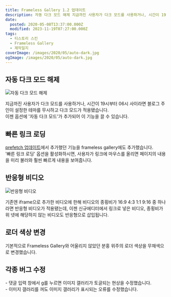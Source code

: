```yaml
---
title: Frameless Gallery 1.2 업데이트
description: 자동 다크 모드 해제 지금까진 사용자가 다크 모드를 사용하거나, 시간이 19시부터 06시 사이라면 블로그 주인이 설정한 테마를 무시하고 다크 모드가 적용됐습니다.이젠 옵션에 &quot;자동 다크 모드&quot;가 추가되어 이 기능을 끌 수 있습니다. 빠른 링크 로딩 prefetch 업데이트에서 추가했던 기능을 frameless gallery에도 추가했습니다.&quot;빠른 링크 로딩&quot; 옵션을 활성화하시면, 사용자가 링크에 마우스를 올리면 페이지의 내용을 미리 불러와 훨씬 빠르게
date:
  posted: 2020-05-08T13:37:00.000Z
  modified: 2023-11-19T07:27:00.000Z
tags:
  - 티스토리 스킨
  - Frameless Gallery
  - 제작일지
coverImage: /images/2020/05/auto-dark.jpg
ogImage: /images/2020/05/auto-dark.jpg
---
```


## 자동 다크 모드 해제

![자동 다크 모드 해제](/images/2020/05/auto-dark.jpg)

지금까진 사용자가 다크 모드를 사용하거나, 시간이 19시부터 06시 사이라면 블로그 주인이 설정한 테마를 무시하고 다크 모드가 적용됐습니다.  
이젠 옵션에 '자동 다크 모드'가 추가되어 이 기능을 끌 수 있습니다.

## 빠른 링크 로딩

[prefetch 업데이트](https://marshallku.com/web/log/prefetch%eb%a5%bc-%ed%86%b5%ed%95%9c-%ec%82%ac%ec%9a%a9%ec%9e%90-%ea%b2%bd%ed%97%98-%ed%96%a5%ec%83%81)에서 추가했던 기능을 frameless gallery에도 추가했습니다.  
'빠른 링크 로딩' 옵션을 활성화하시면, 사용자가 링크에 마우스를 올리면 페이지의 내용을 미리 불러와 훨씬 빠르게 내용을 보여줍니다.

## 반응형 비디오

![반응형 비디오](/images/2020/05/new-editor-iframe.png)

기존엔 iframe으로 추가한 비디오에 한해 비디오의 종횡비가 16:9 4:3 1:1 9:16 중 하나라면 반응형 비디오가 적용됐는데, 이젠 신규에디터에서 링크로 넣은 비디오, 종횡비가 위 넷에 해당하지 않는 비디오도 반응형으로 삽입됩니다.

## 로더 색상 변경

기본적으로 Frameless Gallery와 어울리지 않았던 분홍 위주의 로더 색상을 무채색으로 변경했습니다.

## 각종 버그 수정 

\- 댓글 입력 창에서 g를 누르면 이미지 갤러리가 토글되는 현상을 수정했습니다.  
\- 이미지 갤러리를 꺼도 이미지 갤러리가 표시되는 오류를 수정했습니다.